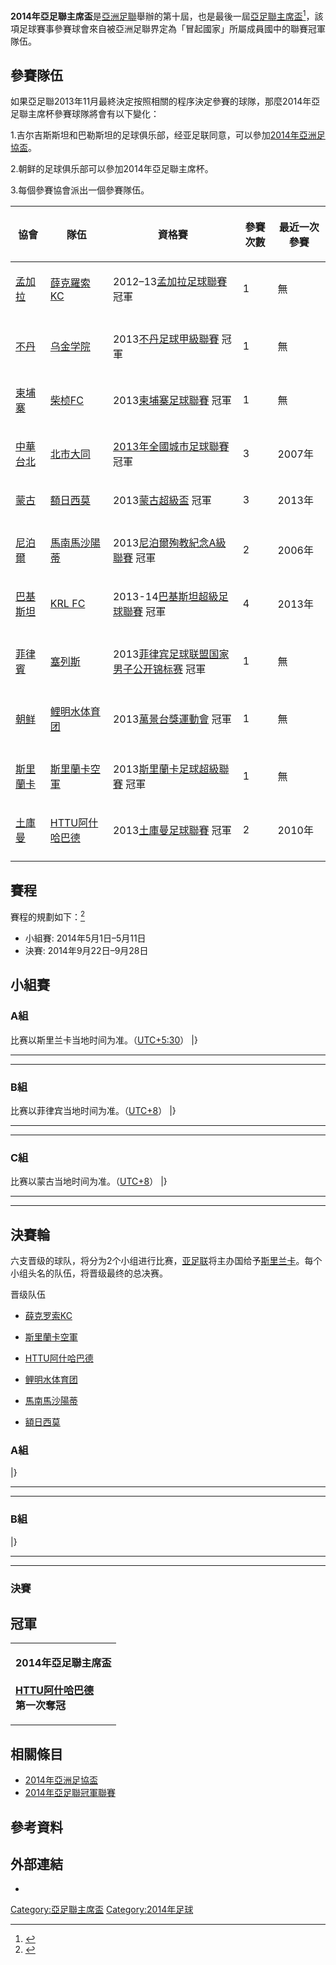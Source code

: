 {{noteTA
|G1=足球
|1=zh-hans: 谷神星;zh-hk:塞列斯;
}}
{{國際足球賽事
| tourney_name   = 亞足聯主席盃
| image          = 
| size           = 
| year           = 2014年
| dates          = 5月1日–5月11日<br>（外圍賽）<br> 9月20日–9月26日<br>（決賽周）
| country        = 
| num_teams      = 11 隊（總數）
| venues         = 
| cities         = 
| champion_other = {{flagicon|TKM}} [[耶迪根足球隊|HTTU阿什哈巴德]]
| count          = 1
| second_other   = {{flagicon|PRK}} [[鲤明水体育团|鲤明水体育团]]
| matches        = 22
| goals          = 70
| attendance     = 
| top_scorer     = 
| player         = 
| prevseason     = [[2013年亞足聯主席盃|2013]]
| nextseason     = 停辦
}}
'''2014年亞足聯主席盃'''是[[亞洲足聯|亞洲足聯]]舉辦的第十屆，也是最後一屆[[亞足聯主席盃|亞足聯主席盃]]<ref>{{cite web|url=http://www.the-afc.com/en/about-afc/afc-committees/1128-standing-committee/27271-east-west-final-251113.html|title=ACL: East vs West final proposed|publisher=AFC|date=25 November 2013|accessdate=2013-12-10|archive-date=2013-12-03|archive-url=https://web.archive.org/web/20131203143849/http://www.the-afc.com/en/about-afc/afc-committees/1128-standing-committee/27271-east-west-final-251113.html|dead-url=no}}</ref>，該項足球賽事參賽球會來自被亞洲足聯界定為「冒起國家」所屬成員國中的聯賽冠軍隊伍。

== 參賽隊伍 ==
如果亞足聯2013年11月最終決定按照相關的程序決定參賽的球隊，那麼2014年亞足聯主席杯參賽球隊將會有以下變化：

1.吉尔吉斯斯坦和巴勒斯坦的足球俱乐部，经亚足联同意，可以參加[[2014年亞洲足協盃|2014年亞洲足協盃]]。

2.朝鲜的足球俱乐部可以參加2014年亞足聯主席杯。

3.每個參賽協會派出一個參賽隊伍。

{| class="wikitable"
|-
!協會
!隊伍
!資格賽
!參賽次數
!最近一次參賽
|-
|{{flagicon|BAN}} [[孟加拉足球協會|孟加拉]]
|[[薛克羅索KC|薛克羅索KC]]
|2012–13[[孟加拉足球聯賽|孟加拉足球聯賽]] 冠軍
|1
|無
|-
|-
|{{flagicon|BHU}} [[不丹足球協會|不丹]]
|[[乌金学院|乌金学院]]
|2013[[不丹足球甲級聯賽|不丹足球甲級聯賽]] 冠軍
|1
|無
|-
|{{flagicon|CAM}} [[柬埔寨足球協會|柬埔寨]]
|[[柴桢FC|柴桢FC]]
|2013[[柬埔寨足球聯賽|柬埔寨足球聯賽]] 冠軍
|1
|無
|-
|{{flagicon|TPE}} [[中華民國足球協會|中華台北]]
|[[大同足球隊|北市大同]]
|[[2013年全國城市足球聯賽|2013年全國城市足球聯賽]] 冠軍
|3
|2007年
|-
|{{flagicon|MGL}} [[蒙古足球協會|蒙古]]
|[[额日西莫足球俱乐部|額日西莫]]
|2013[[蒙古超級盃|蒙古超級盃]] 冠軍
|3
|2013年
|-
|-
|{{flagicon|NEP}} [[尼泊爾足球協會|尼泊爾]]
|[[馬南馬沙陽蒂足球會|馬南馬沙陽蒂]]
|2013[[尼泊爾殉教紀念A級聯賽|尼泊爾殉教紀念A級聯賽]] 冠軍
|2
|2006年
|-
|{{flagicon|PAK}} [[巴基斯坦足球協會|巴基斯坦]]
|[[KRL_FC|KRL FC]]
|2013-14[[巴基斯坦超級足球聯賽|巴基斯坦超級足球聯賽]] 冠軍
|4
|2013年
|-
|-
|{{flagicon|Philippines}} [[菲律賓足球協會|菲律賓]]
|[[塞列斯尼格羅斯足球會|塞列斯]]
|2013[[菲律宾足球联盟国家男子公开锦标赛|菲律宾足球联盟国家男子公开锦标赛]] 冠軍
|1
|無
|-
|-
|{{flagicon|PRK}} [[北韓足球協會|朝鲜]]
|[[鲤明水体育团|鲤明水体育团]]
|2013[[朝鲜足球甲级联赛|萬景台獎運動會]] 冠軍
|1
|無
|-
|-
|{{flagicon|SRI}} [[斯里蘭卡足球協會|斯里蘭卡]]
|[[斯里蘭卡空軍體育會|斯里蘭卡空軍]]
|2013[[斯里蘭卡足球超級聯賽|斯里蘭卡足球超級聯賽]] 冠軍
|1
|無
|-
|{{flagicon|TKM}} [[土庫曼足球協會|土庫曼]]
|[[耶迪根足球隊|HTTU阿什哈巴德]]
|2013[[土庫曼足球聯賽|土庫曼足球聯賽]] 冠軍
|2
|2010年
|-
|}

== 賽程 ==
賽程的規劃如下：<ref>{{cite web|url=http://www.the-afc.com/en/calendars/calendar-competition/finish/25-competition/39-afc-competition-calendar-2014.html|publisher=AFC|title=AFC Calendar of Competitions 2014|format=PDF|accessdate=2013-05-05|archive-date=2013-03-05|archive-url=https://web.archive.org/web/20130305144054/http://www.the-afc.com/en/calendars/calendar-competition/finish/25-competition/39-afc-competition-calendar-2014.html|dead-url=no}}</ref>
* 小組賽: 2014年5月1日–5月11日
* 決賽: 2014年9月22日–9月28日

== 小組賽 ==
=== A組 ===
比赛以斯里兰卡当地时间为准。（[[UTC+5:30|UTC+5:30]]）
{{Fb cl2 header navbar}}
{{Fb cl2 team |nat=BAN |t=[[薛克罗索KC|薛克罗索KC]]|w=2 |d=1 |l=0 |gf=9 |ga=0 |bc=#CCFFCC |border=}}
{{Fb cl2 team |nat=SRI |t=[[斯里蘭卡空軍體育會|斯里蘭卡空軍]]|w=2 |d=0 |l=1 |gf=4 |ga=5 |bc=#CCFFCC |border=}}
{{Fb cl2 team |nat=PAK |t=[[KRL_FC|KRL FC]]|w=1 |d=1 |l=1 |gf=3 |ga=3 |bc= |border=}}
{{Fb cl2 team |nat=BHU |t=[[乌金学院|乌金学院]]|w=0 |d=0 |l=3 |gf=0 |ga=8 |bc= |border=}}
|}

{{footballbox
|date=2014年5月7日
|time=16:00
|team1=[[斯里蘭卡空軍體育會|斯里蘭卡空軍]] {{flagicon|SRI}}
|score= 1–0
|report=
|team2={{flagicon|BHU}} [[乌金学院|乌金学院]]
|goals1=[[Nipuna_Bandara|Bandara]] {{goal|58}}
|goals2=
|stadium= [[苏加沙达萨体育场|苏加沙达萨体育场]]，[[科伦坡|科伦坡]]
|attendance=600
|referee=[[阿德汉·穆哈德马|阿德汉·穆哈德马]]（{{nfa|JOR}}）
}}
{{footballbox
|date=2014年5月7日
|time=18:30
|team1=[[KRL_FC|KRL FC]] {{flagicon|PAK}}
|score= 0–0 
|report=
|team2={{flagicon|BAN}} [[薛克罗索KC|薛克罗索KC]]
|goals1=
|goals2=
|stadium= [[苏加沙达萨体育场|苏加沙达萨体育场]]，[[科伦坡|科伦坡]]
|attendance=100
|referee=[[Ali_Sabah_Al-Qaysi|Ali Sabah Al-Qaysi]]（{{nfa|IRQ}}）
}}
----
{{footballbox
|date=2014年5月9日
|time=16:00
|team1=[[乌金学院|乌金学院]] {{flagicon|BHU}}
|score= 0–3
|report=
|team2={{flagicon|PAK}} [[KRL_FC|KRL FC]]
|goals1=
|goals2=[[Yasir_Afridi|Afridi]] {{goal|1}} <br> [[Muhammad_Dawood_(footballer)|Dawood]] {{goal|14}} <br> [[Muhammad_Qasim|Qasim]] {{goal|90+1}}
|stadium= [[苏加沙达萨体育场|苏加沙达萨体育场]]，[[科伦坡|科伦坡]]
|attendance=100
|referee=[[猜亚·玛哈巴|猜亚·玛哈巴]]（{{nfa|THA}}）
}}
{{footballbox
|date=2014年5月9日
|time=18:30
|team1=[[薛克罗索KC|薛克罗索KC]] {{flagicon|BAN}}
|score= 5–0
|report=
|team2={{flagicon|SRI}} [[斯里蘭卡空軍體育會|斯里蘭卡空軍]]
|goals1=[[Shakil_Ahmed_(footballer)|Ahmed]] {{goal|14}} <br> [[Mithun_Chowdhury_Mithun|Mithun]] {{goal|35||55}} <br> [[Pascal_Millien|Millien]] {{goal|60}} <br> [[Sabuj_Kumar_Bisswash|Bisswash]] {{goal|86}}
|goals2=
|stadium= [[苏加沙达萨体育场|苏加沙达萨体育场]]，[[科伦坡|科伦坡]]
|attendance=300
|referee=[[Timur|Timur]]（{{nfa|KGZ}}）
}}
----
{{footballbox
|date=2014年5月11日
|time=16:00
|team1=[[薛克罗索KC|薛克罗索KC]] {{flagicon|BAN}}
|score= 4–0 
|report=
|team2={{flagicon|BHU}} [[乌金学院|乌金学院]]
|goals1=[[Pascal_Millien|Millien]] {{goal|14}}<br />[[Mithun_Chowdhury_Mithun|Mithun]] {{goal|21||88}}<br />[[Shakil_Ahmed_(footballer)|Ahmed]] {{goal|28}}
|goals2=
|stadium= [[苏加沙达萨体育场|苏加沙达萨体育场]]，[[科伦坡|科伦坡]]
|attendance=200
|referee=[[Ali_Sabah_Al-Qaysi|Ali Sabah Al-Qaysi]]（{{nfa|IRQ}}）
}}
{{footballbox
|date=2014年5月11日
|time=18:30
|team1=[[斯里蘭卡空軍體育會|斯里蘭卡空軍]] {{flagicon|SRI}}
|score= 3–0
|report=
|team2={{flagicon|PAK}} [[KRL_FC|KRL FC]]
|goals1=[[Duminda_(footballer)|Duminda]] {{goal|3}}<br />[[Hashan_Dharshaka|Hashan Dharshaka]] {{goal|7}}<br />[[Kavidu_Ishan|Kavidu Ishan]] {{goal|9}}
|goals2=
|stadium= [[苏加沙达萨体育场|苏加沙达萨体育场]]，[[科伦坡|科伦坡]]
|attendance=400
|referee=[[阿德汉·穆哈德马|阿德汉·穆哈德马]]（{{nfa|JOR}}）
}}

=== B組 ===
比赛以菲律宾当地时间为准。（[[UTC+8|UTC+8]]）
{{Fb cl2 header navbar}}
{{Fb cl2 team |nat=TKM |t=[[耶迪根足球隊|HTTU阿什哈巴德]]|w=2 |d=1 |l=0 |gf=5 |ga=2 |bc=#ccffcc |border=}}
{{Fb cl2 team |nat=PRK |t=[[鲤明水体育团|鲤明水体育团]]|w=1 |d=2 |l=0 |gf=8 |ga=3 |bc=#ccffcc |border=}}
{{Fb cl2 team |nat=PHI |t=[[塞列斯尼格羅斯足球會|塞列斯]]|w=1 |d=1 |l=1 |gf=5 |ga=4 |bc= |border=}}
{{Fb cl2 team |nat=TPE |t=[[大同足球队|北市大同]]|w=0 |d=0 |l=3 |gf=0 |ga=9 |bc= |border=}}
|}

{{footballbox
|date=2014年5月6日
|time=17:00
|team1=[[塞列斯尼格羅斯足球會|塞列斯]] {{flagicon|PHI}}
|score= 2–2
|report=
|team2={{flagicon|PRK}} [[鲤明水体育团|鲤明水体育团]]
|goals1= [[Juan_Guirado|Juan Guirado]] {{goal|10}} <br>[[Patrick_Alcala_Reichelt|Patrick Reichelt]] {{goal|49}}
|goals2= [[李光赫|李光赫]] {{goal|39||60|}}
|stadium=[[帕纳德体育场|帕纳德体育场]], [[巴科洛德|巴科洛德]]
|attendance=5820
|referee=[[Yousef_Al_Marzouq|Yousef Al Marzouq]]（{{nfa|KWT}}）
}}
{{footballbox
|date=2014年5月6日
|time=19:30
|team1=[[耶迪根足球隊|HTTU阿什哈巴德]] {{flagicon|TKM}}
|score= 2–0
|report=
|team2={{flagicon|TPE}} [[大同足球队|北市大同]]
|goals1=[[Süleýman_Muhadow|Muhadow]] {{goal|16||87}}
|goals2=
|stadium=[[帕纳德体育场|帕纳德体育场]], [[巴科洛德|巴科洛德]]
|attendance=1500
|referee=[[Rowan_Arumughan|Rowan Arumughan]]（{{nfa|IND}}）
}}
----
{{footballbox
|date=2014年5月8日
|time=17:00
|team1=[[鲤明水体育团|鲤明水体育团]] {{flagicon|PRK}}
|score= 1–1
|report=
|team2={{flagicon|TKM}} [[耶迪根足球隊|HTTU阿什哈巴德]]
|goals1=[[李赫哲|李赫哲]] {{goal|81}}
|goals2=[[Süleýman_Muhadow|Muhadow]] {{goal|80}}
|stadium=[[帕纳德体育场|帕纳德体育场]], [[巴科洛德|巴科洛德]]
|attendance=2200
|referee=[[Yousef_Al-Marzouq|Yousef Al-Marzouq]]（{{nfa|KWT}}）
}}
{{footballbox
|date=2014年5月8日
|time=19:30
|team1=[[大同足球队|北市大同]] {{flagicon|TPE}}
|score= 0–2
|report=
|team2={{flagicon|PHI}} [[塞列斯尼格羅斯足球會|塞列斯]]
|goals1=
|goals2=[[Patrick_Reichelt|Reichelt]] {{goal|17}}<br />[[Juan_Luis_Guirado|Guirado]] {{goal|87}}
|stadium=[[帕纳德体育场|帕纳德体育场]], [[巴科洛德|巴科洛德]]
|attendance=5457
|referee=[[Win_Cho|Win Cho]]（{{nfa|MYA}}）
}}
----
{{footballbox
|date=2014年5月10日
|time=17:00
|team1=[[塞列斯尼格羅斯足球會|塞列斯]] {{flagicon|PHI}}
|score= 1–2
|report=
|team2={{flagicon|TKM}} [[耶迪根足球隊|HTTU阿什哈巴德]]
|goals1=[[Carli_de_Murga|De Murga]] {{goal|20}}
|goals2=[[Süleýman_Muhadow|Muhadow]] {{goal|45+2||90+4}}
|stadium=[[帕纳德体育场|帕纳德体育场]], [[巴科洛德|巴科洛德]]
|attendance=5940
|referee=[[Yousef_Al-Marzouq|Yousef Al-Marzouq]]（{{nfa|KWT}}）
}}
{{footballbox
|date=2014年5月10日
|time=19:30
|team1=[[大同足球队|北市大同]] {{flagicon|TPE}}
|score= 0–5
|report=
|team2={{flagicon|PRK}} [[鲤明水体育团|鲤明水体育团]]
|goals1=
|goals2=[[张成赫|张成赫]] {{goal|7|pen.}}<br />[[郑日冠|郑日冠]] {{goal|41}}<br />[[李赫哲|李赫哲]] {{goal|51}}<br />[[朴成哲_(1987年)|朴成哲]] {{goal|86||88}}
|stadium=[[帕纳德体育场|帕纳德体育场]], [[巴科洛德|巴科洛德]]
|attendance=700
|referee=[[Win_Cho|Win Cho]]（{{nfa|MYA}}）
}}

=== C組 ===
比赛以蒙古当地时间为准。（[[UTC+8|UTC+8]]）
{{Fb cl2 header navbar}}
{{Fb cl2 team |nat=NEP |t=[[馬南馬沙陽蒂足球會|馬南馬沙陽蒂]]|w=1 |d=1 |l=0 |gf=6 |ga=3 |bc=#ccffcc}}
{{Fb cl2 team |nat=MGL |t=[[额日西莫足球俱乐部|額日西莫]]|w=1 |d=1 |l=0 |gf=3 |ga=1 |bc=#ccffcc}}
{{Fb cl2 team |nat=CAM |t=[[柴桢FC|柴桢FC]]|w=0 |d=0 |l=2 |gf=4 |ga=9 |bc=}}
|}

{{footballbox
|date=2014年5月1日
|time=17:00
|team1=[[馬南馬沙陽蒂足球會|馬南馬沙陽蒂]] {{flagicon|NEP}}
|score= 6–3
|report=
|team2={{flagicon|CAM}} [[柴桢FC|柴桢FC]]
|goals1=[[Dipak_Rai|Dipak Rai]] {{goal|6||63}}<br />[[Moul_Daravron|Moul Daravron]] {{goal|8|o.g.}}<br />[[Saheed_Azeez|Saheed Azeez]] {{goal|24}}<br />[[Sulav_Maskey|Sulav Maskey]] {{goal|76}}<br />[[Nirajan_Malla|Nirajan Malla]] {{goal|83}}
|goals2=[[Soun_Veasna|Soun Veasna]] {{goal|36}}<br />[[Nub_Tola|Nub Tola]] {{goal|56||85}}
|stadium=[[蒙古足球中心|蒙古足球中心]], [[乌兰巴托|乌兰巴托]]
|attendance=2,800
|referee=[[Tayeb_Shamsuzzaman|Tayeb Shamsuzzaman]]（{{nfa|BAN}}）
}}
----
{{footballbox
|date=2014年5月3日
|time=15:00
|team1=[[柴桢FC|柴桢FC]] {{flagicon|CAM}}
|score= 1–3
|report=
|team2={{flagicon|MGL}} [[额日西莫足球俱乐部|額日西莫]]
|goals1=[[Prak_Mony_Udom|Mony Udom]] {{goal|15}}
|goals2=[[Nen_Sothearoth|Nen Sothearoth]] {{goal|10|o.g.}}<br />[[Soyol-Erdene_Gal-Erdene|Gal-Erdene]] {{goal|35||45|pen.}}
|stadium=[[蒙古足球中心|蒙古足球中心]], [[乌兰巴托|乌兰巴托]]
|attendance=3,620
|referee=[[武明智|武明智]]（{{nfa|VIE}}）
}}
----
{{footballbox
|date=2014年5月5日
|time=17:00
|team1=[[额日西莫足球俱乐部|額日西莫]] {{flagicon|MGL}}
|score= 0–0
|report=
|team2={{flagicon|NEP}} [[馬南馬沙陽蒂足球會|馬南馬沙陽蒂]]
|goals1=
|goals2=
|stadium=[[蒙古足球中心|蒙古足球中心]], [[乌兰巴托|乌兰巴托]]
|attendance=3,850
|referee=[[Ilgiz_Tantashev|Ilgiz Tantashev]]（{{nfa|UZB}}）
}}

== 決賽輪 ==
六支晋级的球队，将分为2个小组进行比赛，[[亚足联|亚足联]]将主办国给予[[斯里兰卡|斯里兰卡]]。每个小组头名的队伍，将晋级最终的总决赛。
;晋级队伍
*{{flagicon|BAN}} [[薛克罗索KC|薛克罗索KC]]
*{{flagicon|SRI}} [[斯里蘭卡空軍體育會|斯里蘭卡空軍]]
*{{flagicon|TKM}} [[耶迪根足球隊|HTTU阿什哈巴德]]
*{{flagicon|PRK}} [[鲤明水体育团|鲤明水体育团]]
*{{flagicon|NEP}} [[馬南馬沙陽蒂足球會|馬南馬沙陽蒂]]
*{{flagicon|MGL}} [[额日西莫足球俱乐部|額日西莫]]

=== A組 ===
{{Fb cl2 header navbar}}
{{Fb cl2 team |nat=TKM |t=[[耶迪根足球隊|HTTU阿什哈巴德]]|w=2 |d=0 |l=0 |gf=5 |ga=2 |bc=#ccffcc |border=}}
{{Fb cl2 team |nat=NEP |t=[[馬南馬沙陽蒂足球會|馬南馬沙陽蒂]]|w=1 |d=0 |l=1 |gf=3 |ga=4 |bc= |border=}}
{{Fb cl2 team |nat=SRI |t=[[斯里蘭卡空軍體育會|斯里蘭卡空軍]]|w=0 |d=0 |l=2 |gf=2 |ga=4 |bc= |border=}}
|}

{{footballbox
|date= 2014年9月20日
|time=
|team1= [[馬南馬沙陽蒂足球會|馬南馬沙陽蒂]] {{flagicon|NEP}}
|score= 2–1
|report=
|team2= {{flagicon|SRI}} [[斯里蘭卡空軍體育會|斯里蘭卡空軍]]
|goals1=[[Shiva_Shrestha|Shiva Shrestha]] {{goal|35}}<br />[[Anil_Gurung|Anil Gurung]] {{goal|64|pen.}}
|goals2=[[Kavindu_Ishan|Kavindu Ishan]] {{goal|6}}
|stadium=[[苏加沙达萨体育场|苏加沙达萨体育场]], [[科伦坡|科伦坡]]
|attendance=600
|referee= [[阿卜杜勒拉赫曼·阿尔·贾西姆|阿卜杜勒拉赫曼·阿尔·贾西姆]]（{{nfa|QAT}}）
}}
----
{{footballbox
|date= 2014年9月22日
|time=
|team1= [[耶迪根足球隊|HTTU阿什哈巴德]] {{flagicon|TKM}}
|score= 3–1
|report=
|team2= {{flagicon|NEP}} [[馬南馬沙陽蒂足球會|馬南馬沙陽蒂]]
|goals1=[[Süleýman_Muhadow|Süleýman Muhadow]] {{goal|28||73||83}}
|goals2=[[Sujal_Shrestha|Sujal Shrestha]] {{goal|35}}
|stadium=[[苏加沙达萨体育场|苏加沙达萨体育场]], [[科伦坡|科伦坡]]
|attendance=100
|referee= [[阿德汉·穆哈德马|阿德汉·穆哈德马]]（{{nfa|JOR}}）
}}
----
{{footballbox
|date= 2014年9月24日
|time=
|team1= [[斯里蘭卡空軍體育會|斯里蘭卡空軍]] {{flagicon|SRI}}
|score= 1–2
|report=
|team2= {{flagicon|TKM}} [[耶迪根足球隊|HTTU阿什哈巴德]]
|goals1=[[Kavindu_Ishan|Kavindu Ishan]] {{goal|21}}
|goals2=[[Süleýman_Muhadow|Süleýman Muhadow]] {{goal|83||86}}
|stadium=[[苏加沙达萨体育场|苏加沙达萨体育场]], [[科伦坡|科伦坡]]
|attendance=300
|referee= [[阿德汉·穆哈德马|阿德汉·穆哈德马]]（{{nfa|JOR}}）
}}

=== B組 ===
{{Fb cl2 header navbar}}
{{Fb cl2 team |nat=PRK |t=[[鲤明水体育团|鲤明水体育团]]|w=2 |d=0 |l=0 |gf=9 |ga=0 |bc=#ccffcc |border=}}
{{Fb cl2 team |nat=BAN |t=[[薛克罗索KC|薛克罗索KC]]|w=1 |d=0 |l=1 |gf=1 |ga=4 |bc= |border=}}
{{Fb cl2 team |nat=MGL |t=[[额日西莫足球俱乐部|額日西莫]]|w=0 |d=0 |l=2 |gf=0 |ga=6 |bc= |border=}}
|}

{{footballbox
|date= 2014年9月20日
|time=
|team1= [[额日西莫足球俱乐部|額日西莫]] {{flagicon|MGL}}
|score= 0–1
|report=
|team2= {{flagicon|BAN}} [[薛克罗索KC|薛克罗索KC]]
|goals1=
|goals2= [[Kingsley_Chigozie|Kingsley Chigozie]] {{goal|65}}
|stadium=[[苏加沙达萨体育场|苏加沙达萨体育场]], [[科伦坡|科伦坡]]
|attendance=300
|referee= [[Jarred_Gillett|Jarred Gillett]]（{{nfa|AUS}}）
}}
----
{{footballbox
|date= 2014年9月22日
|time=
|team1= [[鲤明水体育团|鲤明水体育团]] {{flagicon|PRK}}
|score= 5–0
|report=
|team2= {{flagicon|MGL}} [[额日西莫足球俱乐部|額日西莫]]
|goals1=[[李鎮赫|李鎮赫]] {{goal|20||65}}<br>[[李赫|李赫]] {{goal|22}}<br>[[李光赫|李光赫]] {{goal|24}}<br>[[朴成哲_(1987年)|朴成哲]] {{goal|57}}
|goals2=
|stadium=[[苏加沙达萨体育场|苏加沙达萨体育场]], [[科伦坡|科伦坡]]
|attendance=200
|referee= [[Ilgiz_Tantashev|Ilgiz Tantashev]]（{{nfa|UZB}}）
}}
----
{{footballbox
|date= 2014年9月24日
|time=
|team1= [[薛克罗索KC|薛克罗索KC]] {{flagicon|BAN}}
|score= 0–4
|report=
|team2= {{flagicon|PRK}} [[鲤明水体育团|鲤明水体育团]]
|goals1=
|goals2=[[李鎮赫|李鎮赫]] {{goal|21}}<br>[[朴成哲_(1987年)|朴成哲]] {{goal|45+4}}<br>[[卢学洙|卢学洙]] {{goal|51}}<br>[[金京一|金京一]] {{goal|60}}
|stadium=[[苏加沙达萨体育场|苏加沙达萨体育场]], [[科伦坡|科伦坡]]
|attendance=100
|referee= [[阿卜杜勒拉赫曼·阿尔·贾西姆|阿卜杜勒拉赫曼·阿尔·贾西姆]]（{{nfa|QAT}}）
}}

=== 決賽 ===
{{footballbox
|date= 2014年9月26日
|time=
|team1= [[耶迪根足球隊|HTTU阿什哈巴德]] {{flagicon|TKM}}
|score= 2–1
|report=
|team2= {{flagicon|PRK}} [[鲤明水体育团|鲤明水体育团]]
|goals1=[[Akmyrat_Jumanazarow|Akmyrat Jumanazarow]] {{goal|36}}<br />[[Süleýman_Muhadow|Süleýman Muhadow]] {{goal|54}}
|goals2=[[李光赫|李光赫]] {{goal|86}}
|stadium=[[苏加沙达萨体育场|苏加沙达萨体育场]], [[科伦坡|科伦坡]]
|attendance=200
|referee= [[Jarred_Gillett|Jarred Gillett]]（{{nfa|AUS}}）
}}

== 冠軍 ==
{| width=95%
|- align=center
|'''2014年亞足聯主席盃'''<br>{{flagicon|TKM|size=200px}}<br> '''[[耶迪根足球隊|HTTU阿什哈巴德]]'''<br/>'''第一次奪冠'''
|}

== 相關條目 ==
* [[2014年亞洲足協盃|2014年亞洲足協盃]]
* [[2014年亞足聯冠軍聯賽|2014年亞足聯冠軍聯賽]]

== 參考資料 ==
{{reflist}}

== 外部連結 ==
* {{Official website|http://www.the-afc.com/en/tournaments/clubs/afc-presidents-cup.html|name=亞足聯主席盃}}

{{亞足聯主席盃}}

[[Category:亞足聯主席盃|Category:亞足聯主席盃]]
[[Category:2014年足球|Category:2014年足球]]